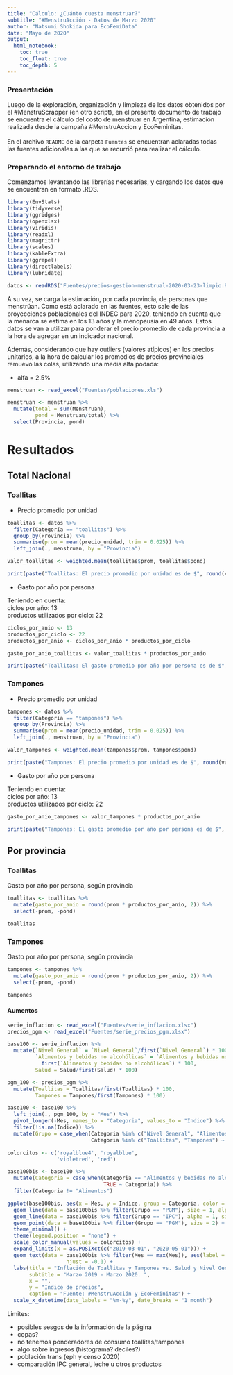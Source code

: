 ```yaml
---
title: "Cálculo: ¿Cuánto cuesta menstruar?"
subtitle: "#MenstruAcción - Datos de Marzo 2020"
author: "Natsumi Shokida para EcoFemiData"
date: "Mayo de 2020"
output:
  html_notebook:
    toc: true
    toc_float: true
    toc_depth: 5
---
```


### Presentación

Luego de la exploración, organización y limpieza de los datos obtenidos por el #MenstruScrapper (en otro script), en el presente documento de trabajo se encuentra el cálculo del costo de menstruar en Argentina, estimación realizada desde la campaña #MenstruAccion y EcoFeminitas.
<br><br>
En el archivo `README` de la carpeta `Fuentes` se encuentran aclaradas todas las fuentes adicionales a las que se recurrió para realizar el cálculo.

### Preparando el entorno de trabajo

Comenzamos levantando las librerías necesarias, y cargando los datos que se encuentran en formato .RDS.

```r
library(EnvStats)
library(tidyverse)
library(ggridges)
library(openxlsx)
library(viridis)
library(readxl)
library(magrittr)
library(scales)
library(kableExtra)
library(ggrepel)
library(directlabels)
library(lubridate)
```

```r
datos <- readRDS("Fuentes/precios-gestion-menstrual-2020-03-23-limpio.RDS")
```

A su vez, se carga la estimación, por cada provincia, de personas que menstrúan. Como está aclarado en las fuentes, esto sale de las proyecciones poblacionales del INDEC para 2020, teniendo en cuenta que la menarca se estima en los 13 años y la menopausia en 49 años. Estos datos se van a utilizar para ponderar el precio promedio de cada provincia a la hora de agregar en un indicador nacional.      
                 
Además, considerando que hay outliers (valores atípicos) en los precios unitarios, a la hora de calcular los promedios de precios provinciales remuevo las colas, utilizando una media alfa podada:     

- alfa = 2.5%

```r
menstruan <- read_excel("Fuentes/poblaciones.xls")
```

```r
menstruan <- menstruan %>% 
  mutate(total = sum(Menstruan),
         pond = Menstruan/total) %>% 
  select(Provincia, pond)
```

# Resultados

## Total Nacional

### Toallitas

* Precio promedio por unidad
```r
toallitas <- datos %>% 
  filter(Categoría == "toallitas") %>%
  group_by(Provincia) %>% 
  summarise(prom = mean(precio_unidad, trim = 0.025)) %>% 
  left_join(., menstruan, by = "Provincia")

valor_toallitas <- weighted.mean(toallitas$prom, toallitas$pond)

print(paste("Toallitas: El precio promedio por unidad es de $", round(valor_toallitas, 2)))
```

* Gasto por año por persona

Teniendo en cuenta:     
ciclos por año: 13      
productos utilizados por ciclo: 22

```r
ciclos_por_anio <- 13
productos_por_ciclo <- 22
productos_por_anio <- ciclos_por_anio * productos_por_ciclo

gasto_por_anio_toallitas <- valor_toallitas * productos_por_anio

print(paste("Toallitas: El gasto promedio por año por persona es de $", round(gasto_por_anio_toallitas, 2)))
```

### Tampones

* Precio promedio por unidad
```r
tampones <- datos %>% 
  filter(Categoría == "tampones") %>%
  group_by(Provincia) %>% 
  summarise(prom = mean(precio_unidad, trim = 0.025)) %>% 
  left_join(., menstruan, by = "Provincia")

valor_tampones <- weighted.mean(tampones$prom, tampones$pond)

print(paste("Tampones: El precio promedio por unidad es de $", round(valor_tampones, 2)))
```

* Gasto por año por persona

Teniendo en cuenta:     
ciclos por año: 13      
productos utilizados por ciclo: 22

```r
gasto_por_anio_tampones <- valor_tampones * productos_por_anio

print(paste("Tampones: El gasto promedio por año por persona es de $", round(gasto_por_anio_tampones, 2)))
```

## Por provincia

### Toallitas

Gasto por año por persona, según provincia

```r
toallitas <- toallitas %>% 
  mutate(gasto_por_anio = round(prom * productos_por_anio, 2)) %>% 
  select(-prom, -pond)

toallitas
```

### Tampones

Gasto por año por persona, según provincia

```r
tampones <- tampones %>% 
  mutate(gasto_por_anio = round(prom * productos_por_anio, 2)) %>% 
  select(-prom, -pond)

tampones
```

#### Aumentos

```r
serie_inflacion <- read_excel("Fuentes/serie_inflacion.xlsx")
precios_pgm <- read_excel("Fuentes/serie_precios_pgm.xlsx")
```

```r
base100 <- serie_inflacion %>% 
  mutate(`Nivel General` = `Nivel General`/first(`Nivel General`) * 100,
         `Alimentos y bebidas no alcohólicas` = `Alimentos y bebidas no alcohólicas`/
           first(`Alimentos y bebidas no alcohólicas`) * 100,
         Salud = Salud/first(Salud) * 100)
```

```r
pgm_100 <- precios_pgm %>% 
  mutate(Toallitas = Toallitas/first(Toallitas) * 100,
         Tampones = Tampones/first(Tampones) * 100)
```

```r
base100 <- base100 %>% 
  left_join(., pgm_100, by = "Mes") %>% 
  pivot_longer(-Mes, names_to = "Categoria", values_to = "Indice") %>% 
  filter(!is.na(Indice)) %>% 
  mutate(Grupo = case_when(Categoria %in% c("Nivel General", "Alimentos y bebidas no alcohólicas", "Salud") ~ "IPC",
                           Categoria %in% c("Toallitas", "Tampones") ~ "PGM"))
```

```r
colorcitos <- c('royalblue4', 'royalblue', 
                'violetred', 'red')
```

```r
base100bis <- base100 %>% 
  mutate(Categoria = case_when(Categoria == "Alimentos y bebidas no alcohólicas" ~ "Alimentos",
                               TRUE ~ Categoria)) %>% 
  filter(Categoria != "Alimentos")
```

```r
ggplot(base100bis, aes(x = Mes, y = Indice, group = Categoria, color = Categoria)) +
  geom_line(data = base100bis %>% filter(Grupo == "PGM"), size = 1, alpha = 1) +
  geom_line(data = base100bis %>% filter(Grupo == "IPC"), alpha = 1, size = 1) +
  geom_point(data = base100bis %>% filter(Grupo == "PGM"), size = 2) +
  theme_minimal() +
  theme(legend.position = "none") +
  scale_color_manual(values = colorcitos) +
  expand_limits(x = as.POSIXct(c("2019-03-01", "2020-05-01"))) +
  geom_text(data = base100bis %>% filter(Mes == max(Mes)), aes(label = Categoria), 
                   hjust = -0.1) +
  labs(title = "Inflación de Toallitas y Tampones vs. Salud y Nivel General del IPC-INDEC",
       subtitle = "Marzo 2019 - Marzo 2020. ",
       x = "",
       y = "Indice de precios",
       caption = "Fuente: #MenstruAcción y EcoFeminitas") +
  scale_x_datetime(date_labels = "%m-%y", date_breaks = "1 month")
```



Limites: 

- posibles sesgos de la información de la página
- copas?
- no tenemos ponderadores de consumo toallitas/tampones
- algo sobre ingresos (histograma? deciles?)
- población trans (eph y censo 2020)
- comparación IPC general, leche u otros productos














